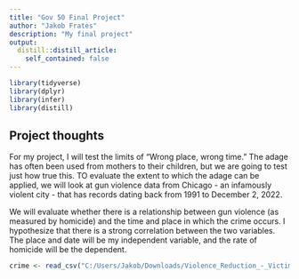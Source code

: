 ```yaml
---
title: "Gov 50 Final Project"
author: "Jakob Frates"
description: "My final project"
output:
  distill::distill_article:
    self_contained: false
---
```


```r

library(tidyverse)
library(dplyr)
library(infer)
library(distill)
```


## Project thoughts


For my project, I will test the limits of "Wrong place, wrong time." The adage has often been used from mothers to their children, but we are going to test just how true this. TO evaluate the extent to which the adage can be applied, we will look at gun violence data from Chicago - an infamously violent city - that has records dating back from 1991 to December 2, 2022. 

We will evaluate whether there is a relationship between gun violence (as measured by homicide) and the time and place in which the crime occurs. I hypothesize that there is a strong correlation between the two variables. The place and date will be my independent variable, and the rate of homicide will be the dependent.  







```r




crime <- read_csv("C:/Users/Jakob/Downloads/Violence_Reduction_-_Victims_of_Homicides_and_Non-Fatal_Shootings.csv")





```

